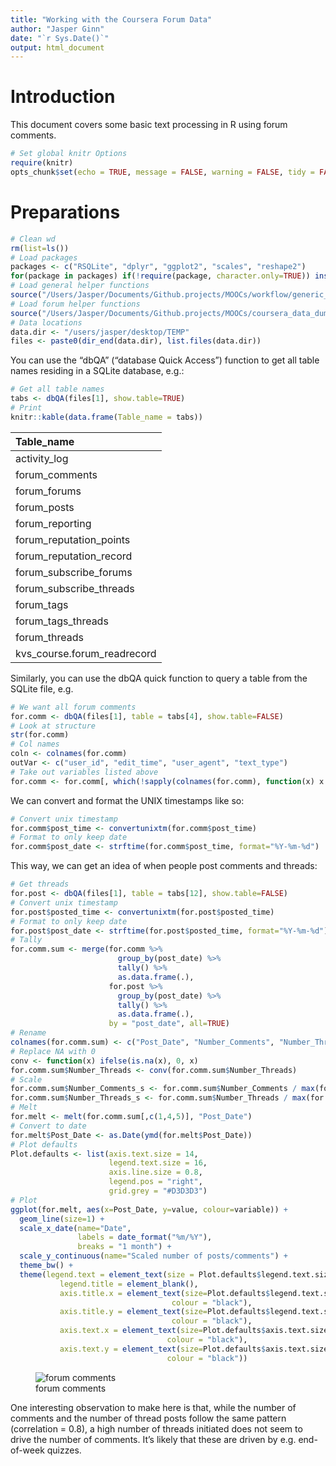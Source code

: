 ```yaml
---
title: "Working with the Coursera Forum Data"
author: "Jasper Ginn"
date: "`r Sys.Date()`"
output: html_document
---
```


# Introduction

This document covers some basic text processing in R using forum comments.

```r
# Set global knitr Options
require(knitr)
opts_chunk$set(echo = TRUE, message = FALSE, warning = FALSE, tidy = FALSE, results = 'asis')
```

# Preparations

```r
# Clean wd
rm(list=ls())
# Load packages
packages <- c("RSQLite", "dplyr", "ggplot2", "scales", "reshape2")
for(package in packages) if(!require(package, character.only=TRUE)) install.packages(package)
# Load general helper functions
source("/Users/Jasper/Documents/Github.projects/MOOCs/workflow/generic_helper_functions/helper_functions.R")
# Load forum helper functions
source("/Users/Jasper/Documents/Github.projects/MOOCs/coursera_data_dumps/forum_data/forum_helper_functions.R")
# Data locations
data.dir <- "/users/jasper/desktop/TEMP"
files <- paste0(dir_end(data.dir), list.files(data.dir))
```

You can use the "dbQA" ("database Quick Access") function to get all table names residing in a SQLite database, e.g.:

```r
# Get all table names
tabs <- dbQA(files[1], show.table=TRUE)
# Print
knitr::kable(data.frame(Table_name = tabs))
```

|Table_name                  |
|:---------------------------|
|activity_log                |
|forum_comments              |
|forum_forums                |
|forum_posts                 |
|forum_reporting             |
|forum_reputation_points     |
|forum_reputation_record     |
|forum_subscribe_forums      |
|forum_subscribe_threads     |
|forum_tags                  |
|forum_tags_threads          |
|forum_threads               |
|kvs_course.forum_readrecord |

Similarly, you can use the dbQA quick function to query a table from the SQLite file, e.g.

```r
# We want all forum comments
for.comm <- dbQA(files[1], table = tabs[4], show.table=FALSE)
# Look at structure
str(for.comm)
# Col names
coln <- colnames(for.comm)
outVar <- c("user_id", "edit_time", "user_agent", "text_type")
# Take out variables listed above
for.comm <- for.comm[, which(!sapply(colnames(for.comm), function(x) x %in% outVar))]
```

We can convert and format the UNIX timestamps like so:

```r
# Convert unix timestamp
for.comm$post_time <- convertunixtm(for.comm$post_time)
# Format to only keep date
for.comm$post_date <- strftime(for.comm$post_time, format="%Y-%m-%d")
```

This way, we can get an idea of when people post comments and threads:

```r
# Get threads
for.post <- dbQA(files[1], table = tabs[12], show.table=FALSE)
# Convert unix timestamp
for.post$posted_time <- convertunixtm(for.post$posted_time)
# Format to only keep date
for.post$post_date <- strftime(for.post$posted_time, format="%Y-%m-%d")
# Tally
for.comm.sum <- merge(for.comm %>%
                        group_by(post_date) %>%
                        tally() %>%
                        as.data.frame(.),
                      for.post %>%
                        group_by(post_date) %>%
                        tally() %>%
                        as.data.frame(.),
                      by = "post_date", all=TRUE)
# Rename
colnames(for.comm.sum) <- c("Post_Date", "Number_Comments", "Number_Threads")
# Replace NA with 0
conv <- function(x) ifelse(is.na(x), 0, x)
for.comm.sum$Number_Threads <- conv(for.comm.sum$Number_Threads)
# Scale
for.comm.sum$Number_Comments_s <- for.comm.sum$Number_Comments / max(for.comm.sum$Number_Comments)
for.comm.sum$Number_Threads_s <- for.comm.sum$Number_Threads / max(for.comm.sum$Number_Threads)
# Melt
for.melt <- melt(for.comm.sum[,c(1,4,5)], "Post_Date")
# Convert to date
for.melt$Post_Date <- as.Date(ymd(for.melt$Post_Date))
# Plot defaults
Plot.defaults <- list(axis.text.size = 14,
                      legend.text.size = 16,
                      axis.line.size = 0.8,
                      legend.pos = "right",
                      grid.grey = "#D3D3D3")
# Plot
ggplot(for.melt, aes(x=Post_Date, y=value, colour=variable)) +
  geom_line(size=1) +
  scale_x_date(name="Date",
               labels = date_format("%m/%Y"),
               breaks = "1 month") +
  scale_y_continuous(name="Scaled number of posts/comments") +
  theme_bw() +
  theme(legend.text = element_text(size = Plot.defaults$legend.text.size), 
           legend.title = element_blank(),
           axis.title.x = element_text(size=Plot.defaults$legend.text.size, 
                                    colour = "black"),
           axis.title.y = element_text(size=Plot.defaults$legend.text.size, 
                                    colour = "black"),
           axis.text.x = element_text(size=Plot.defaults$axis.text.size,
                                   colour = "black"),
           axis.text.y = element_text(size=Plot.defaults$axis.text.size,
                                   colour = "black")) 
```

![forum comments](https://dl.dropboxusercontent.com/u/38011066/CFI/plots/forumcomments.png)

One interesting observation to make here is that, while the number of comments and the number of thread posts follow the same pattern (correlation = 0.8), a high number of threads initiated does not seem to drive the number of comments. It's likely that these are driven by e.g. end-of-week quizzes.